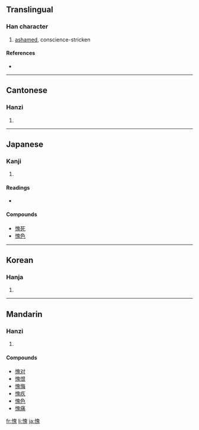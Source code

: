 {{see|媿}}
==Translingual==

===Han character===
{{Han char|rn=61|rad=心|as=10|sn=13|four=9601<sub>3</sub>|canj=心竹山戈 (PHUI)}}

# [[ashamed]], conscience-stricken

====References====
* {{Han ref|kx=0396.080|dkj=10982|dj=0734.150|hdz=42329.110|uh=6127|ud=24871|bh=B75C|bd=46940}}

----

==Cantonese==

===Hanzi===
{{yue-hanzi|jyut=|y=kwai3}}

# {{defn|Cantonese}}

----

==Japanese==

===Kanji===
{{ja-kanji|grade=|rs=心10}}

# {{defn|Japanese}}

====Readings====
* {{ja-readings|on=[[き]] (ki)|kun=[[はじる]] (hajiru)}}

====Compounds====
* [[愧死]]
* [[愧色]]

----

==Korean==

===Hanja===
{{ko-hanja|hangeul=괴|eumhun=|rv=goe|mr=koe|y=koy}}

# {{defn|Korean}}

----

==Mandarin==

===Hanzi===
{{cmn-hanzi|pin=[[kuì]] ([[kui4]])|wg=k'uei<sup>4</sup>}}

# {{defn|Mandarin}}

====Compounds====
* [[愧对]]
* [[愧恨]]
* [[愧悔]]
* [[愧疚]]
* [[愧色]]
* [[愧痛]]

[[fr:愧]]
[[li:愧]]
[[ja:愧]]